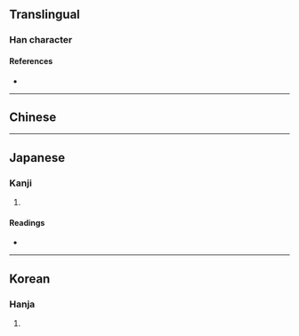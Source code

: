 {{character info}}
==Translingual==

===Han character===
{{Han char|rn=85|rad=水|as=11|sn=14|four=|canj=EUMG|ids=⿰氵崖}}

====References====
* {{Han ref|kx=0644.250|dkj=18105|dj=1053.030|hdz=31724.010|uh=6F04|ud=28420}}

----

==Chinese==
{{zh-see|涯|hdv}}

----

==Japanese==

===Kanji===
{{ja-kanji|grade=|rs=水11}}

# {{rfdef|ja|sort=水11}}

====Readings====
* {{ja-readings|on=[[がい]] (gai)|kun=[[はて]] (hate)}}

----

==Korean==

===Hanja===
{{ko-hanja|hangeul=애|eumhun=|rv=ae|mr=ae|y=ay}}

# {{rfdef|ko|sort=水11}}